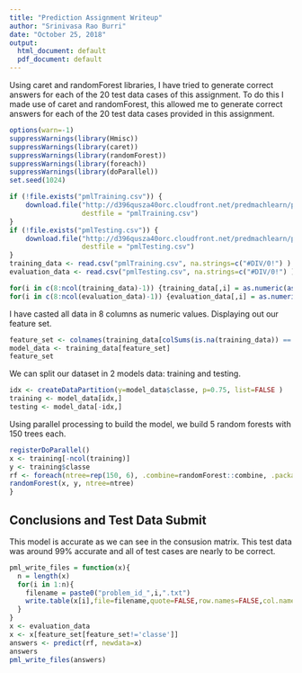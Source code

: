 ---
title: "Prediction Assignment Writeup"
author: "Srinivasa Rao Burri"
date: "October 25, 2018"
output:
  html_document: default
  pdf_document: default
---

Using caret and randomForest libraries, I have tried to generate correct answers for each of the 20 test data cases of this assignment. To do this I made use of caret and randomForest, this allowed me to generate correct answers for each of the 20 test data cases provided in this assignment.  

```{r, echo=FALSE}
options(warn=-1)
suppressWarnings(library(Hmisc))
suppressWarnings(library(caret))
suppressWarnings(library(randomForest))
suppressWarnings(library(foreach))
suppressWarnings(library(doParallel))
set.seed(1024)
```


```{r, echo=FALSE}
if (!file.exists("pmlTraining.csv")) {
    download.file("http://d396qusza40orc.cloudfront.net/predmachlearn/pml-training.csv", 
                  destfile = "pmlTraining.csv")
}
if (!file.exists("pmlTesting.csv")) {
    download.file("http://d396qusza40orc.cloudfront.net/predmachlearn/pml-testing.csv", 
                  destfile = "pmlTesting.csv")
}
training_data <- read.csv("pmlTraining.csv", na.strings=c("#DIV/0!") )
evaluation_data <- read.csv("pmlTesting.csv", na.strings=c("#DIV/0!") )
```


```{r, echo=FALSE}
for(i in c(8:ncol(training_data)-1)) {training_data[,i] = as.numeric(as.character(training_data[,i]))}
for(i in c(8:ncol(evaluation_data)-1)) {evaluation_data[,i] = as.numeric(as.character(evaluation_data[,i]))}
```

I have casted all data in 8 columns as numeric values. Displaying out our feature set.

```{r}
feature_set <- colnames(training_data[colSums(is.na(training_data)) == 0])[-(1:7)]
model_data <- training_data[feature_set]
feature_set
```

We can split our dataset in 2 models data: training and testing.

```{r}
idx <- createDataPartition(y=model_data$classe, p=0.75, list=FALSE )
training <- model_data[idx,]
testing <- model_data[-idx,]
```

Using parallel processing to build the model, we build 5 random forests with 150 trees each.

```{r}
registerDoParallel()
x <- training[-ncol(training)]
y <- training$classe
rf <- foreach(ntree=rep(150, 6), .combine=randomForest::combine, .packages='randomForest') %dopar% {
randomForest(x, y, ntree=ntree) 
}
```


Conclusions and Test Data Submit
--------------------------------
This model is accurate as we can see in the consusion matrix. This test data was around 99% accurate and all of test cases are nearly to be correct.

```{r}
pml_write_files = function(x){
  n = length(x)
  for(i in 1:n){
    filename = paste0("problem_id_",i,".txt")
    write.table(x[i],file=filename,quote=FALSE,row.names=FALSE,col.names=FALSE)
  }
}
x <- evaluation_data
x <- x[feature_set[feature_set!='classe']]
answers <- predict(rf, newdata=x)
answers
pml_write_files(answers)
```